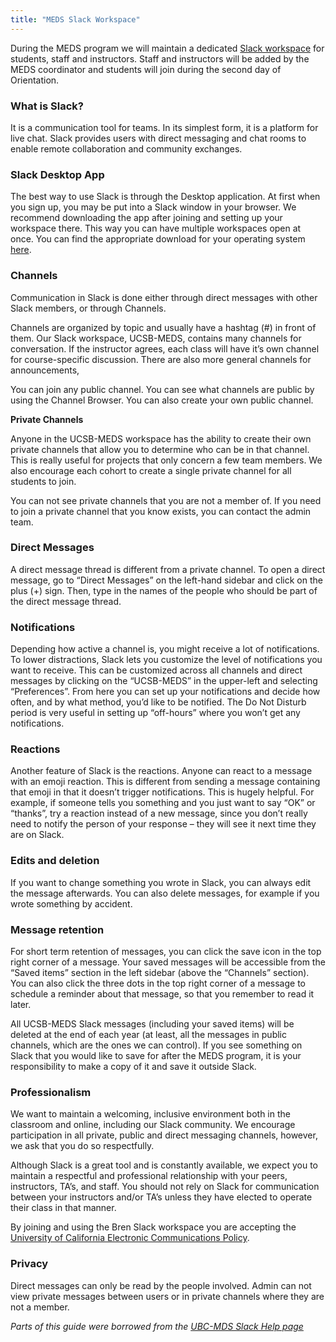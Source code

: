 ```yaml
---
title: "MEDS Slack Workspace"
---
```


During the MEDS program we will maintain a dedicated [Slack workspace](https://slack.com/) for students, staff and instructors. Staff and instructors will be added by the MEDS coordinator and students will join during the second day of Orientation.

### What is Slack?
It is a communication tool for teams. In its simplest form, it is a platform for live chat. Slack provides users with direct messaging and chat rooms to enable remote collaboration and community exchanges.

### Slack Desktop App
The best way to use Slack is through the Desktop application. At first when you sign up, you may be put into a Slack window in your browser. We recommend downloading the app after joining and setting up your workspace there. This way you can have multiple workspaces open at once. You can find the appropriate download for your operating system [here](https://slack.com/help/categories/360000049043-Getting-started#download-slack).

### Channels

Communication in Slack is done either through direct messages with other Slack members, or through Channels.

Channels are organized by topic and usually have a hashtag (#) in front of them. Our Slack workspace, UCSB-MEDS, contains many channels for conversation. If the instructor agrees, each class will have it's own channel for course-specific discussion. There are also more general channels for announcements, 

You can join any public channel. You can see what channels are public by using the Channel Browser. You can also create your own public channel.

**Private Channels**
  
Anyone in the UCSB-MEDS workspace has the ability to create their own private channels that allow you to determine who can be in that channel. This is really useful for projects that only concern a few team members. We also encourage each cohort to create a single private channel for all students to join.

You can not see private channels that you are not a member of. If you need to join a private channel that you know exists, you can contact the admin team. 

### Direct Messages
A direct message thread is different from a private channel. To open a direct message, go to “Direct Messages” on the left-hand sidebar and click on the plus (+) sign. Then, type in the names of the people who should be part of the direct message thread.

### Notifications
Depending how active a channel is, you might receive a lot of notifications. To lower distractions, Slack lets you customize the level of notifications you want to receive. This can be customized across all channels and direct messages by clicking on the "UCSB-MEDS" in the upper-left and selecting "Preferences". From here you can set up your notifications and decide how often, and by what method, you'd like to be notified. The Do Not Disturb period is very useful in setting up "off-hours" where you won't get any notifications.

### Reactions
Another feature of Slack is the reactions. Anyone can react to a message with an emoji reaction. This is different from sending a message containing that emoji in that it doesn’t trigger notifications. This is hugely helpful. For example, if someone tells you something and you just want to say “OK” or “thanks”, try a reaction instead of a new message, since you don’t really need to notify the person of your response – they will see it next time they are on Slack.

### Edits and deletion
If you want to change something you wrote in Slack, you can always edit the message afterwards. You can also delete messages, for example if you wrote something by accident.

### Message retention
For short term retention of messages, you can click the save icon in the top right corner of a message. Your saved messages will be accessible from the “Saved items” section in the left sidebar (above the “Channels” section). You can also click the three dots in the top right corner of a message to schedule a reminder about that message, so that you remember to read it later.

All UCSB-MEDS Slack messages (including your saved items) will be deleted at the end of each year (at least, all the messages in public channels, which are the ones we can control). If you see something on Slack that you would like to save for after the MEDS program, it is your responsibility to make a copy of it and save it outside Slack.

### Professionalism
We want to maintain a welcoming, inclusive environment both in the classroom and online, including our Slack community. We encourage participation in all private, public and direct messaging channels, however, we ask that you do so respectfully.

Although Slack is a great tool and is constantly available, we expect you to maintain a respectful and professional relationship with your peers, instructors, TA's, and staff. You should not rely on Slack for communication between your instructors and/or TA's unless they have elected to operate their class in that manner.

By joining and using the Bren Slack workspace you are accepting the [University of California Electronic Communications Policy](https://www.policy.ucsb.edu/files/docs/policies/ecp.pdf).

### Privacy
Direct messages can only be read by the people involved. Admin can not view private messages between users or in private channels where they are not a member.

*Parts of this guide were borrowed from the [UBC-MDS Slack Help page](https://ubc-mds.github.io/resources_pages/slack/)*


